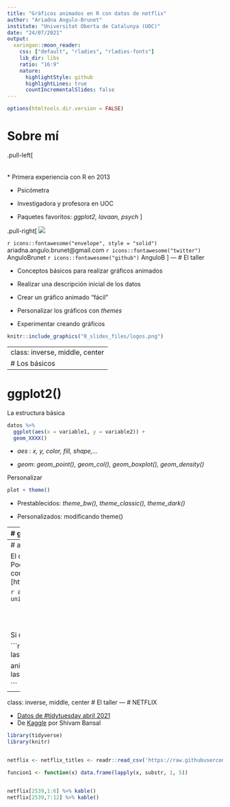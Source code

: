 ```yaml
---
title: "Gráficos animados en R con datos de netflix"
author: "Ariadna Angulo-Brunet"
institute: "Universitat Oberta de Catalunya (UOC)"
date: "24/07/2021"
output:
  xaringan::moon_reader:
    css: ["default", "rladies", "rladies-fonts"]
    lib_dir: libs
    ratio: "16:9"
    nature:
      highlightStyle: github
      highlightLines: true
      countIncrementalSlides: false
---
```


```r
options(htmltools.dir.version = FALSE)
```
# Sobre mí

.pull-left[
<br /> 
<br /> 
<br /> 
* Primera experiencia con R en 2013

* Psicómetra

* Investigadora y profesora en UOC

* Paquetes favoritos: _ggplot2, lavaan, psych_
]

.pull-right[
![](0_slides_files/ari.png)

`r icons::fontawesome("envelope", style = "solid")` ariadna.angulo.brunet@gmail.com
`r icons::fontawesome("twitter")` AnguloBrunet
`r icons::fontawesome("github")` AnguloB
]
---
# El taller

* Conceptos básicos para realizar gráficos animados

* Realizar una descripción inicial de los datos

* Crear un gráfico animado "fácil"

* Personalizar los gráficos  con _themes_ 

* Experimentar creando gráficos

```r
knitr::include_graphics("0_slides_files/logos.png")
```

---
class: inverse, middle, center
# Los básicos
---

# ggplot2()
La estructura básica
```r
datos %>%
  ggplot(aes(x = variable1, y = variable2)) + 
  geom_XXXX()
```

- *aes* : _x, y, color, fill, shape,..._

- *geom*: _geom_point(), geom_col(), geom_boxplot(), geom_density()_

Personalizar

```r
plot + theme()
```

- Prestablecidos: _theme_bw(), theme_classic(), theme_dark()_

- Personalizados: modificando theme()

---
# gganimate()


.pull-left[
- Gramática "extendida" para ggplot2()  -    https://gganimate.com

- transition_*()
    - transition_states()
    - transition_events()
    - transition_manual()
    - ... 
    
+ shadow_*() 
    - shadow_mark()
    - shadow_trail()
    
+ enter_*()/exit_*()
+ ease_aes() 
]
.pull-right[
![](https://github.com/allisonhorst/eds-ggplot2-gganimate/raw/master/gganimate_fireworks_small.png)
_Artwork by @allison_horst_]


---
# animate()

El output "defecto" es muy mejorable. 
- Podemos "renderizar" y personalizar la salida con animate()[https://gganimate.com/reference/animate.html]

```r
animate(plot1, height=6, width=11, units="in", res = 150)
```

<br />
<br /> 
<br /> 
Si queremos exportar puede ser útil, 

```r

anim_save("plot1.gif", animation = last_animation())

anim_save("plot1.png", animation = last_animation())

```


---
class: inverse, middle, center
# El taller
---
# NETFLIX 

- [Datos de #tidytuesday abril 2021](https://github.com/rfordatascience/tidytuesday/blob/master/data/2021/2021-04-20/readme.md)
- De [Kaggle](https://www.kaggle.com/shivamb/netflix-shows?select=netflix_titles.csv) por Shivam Bansal

```r
library(tidyverse)
library(knitr)


netflix <- netflix_titles <- readr::read_csv('https://raw.githubusercontent.com/rfordatascience/tidytuesday/master/data/2021/2021-04-20/netflix_titles.csv')

```


```r
funcion1 <- function(x) data.frame(lapply(x, substr, 1, 5))


netflix[2539,1:6] %>% kable()
netflix[2539,7:12] %>% kable()

```
